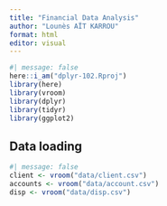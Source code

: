 ```yaml
---
title: "Financial Data Analysis"
author: "Lounès AÏT KARROU"
format: html
editor: visual
---
```

```r
#| message: false
here::i_am("dplyr-102.Rproj")
library(here)
library(vroom)
library(dplyr)
library(tidyr)
library(ggplot2)
```

## Data loading

```r
#| message: false
client <- vroom("data/client.csv")
accounts <- vroom("data/account.csv")
disp <- vroom("data/disp.csv")
```

